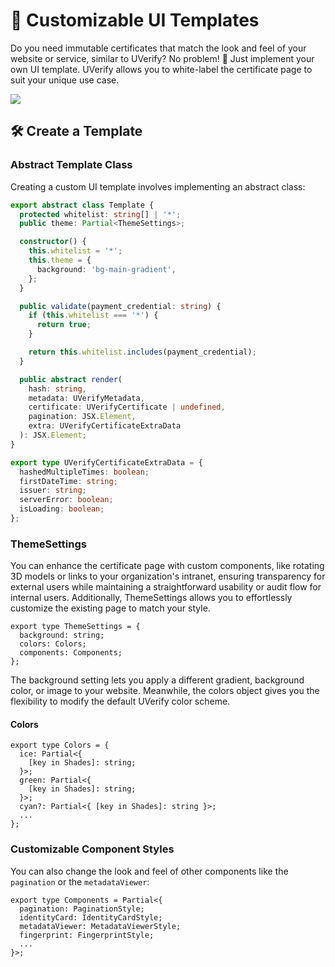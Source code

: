 # 🎨 Customizable UI Templates

Do you need immutable certificates that match the look and feel of your website or service, similar to UVerify? No problem! 🌟 Just implement your own UI template. UVerify allows you to white-label the certificate page to suit your unique use case.

<img src="/custom-ui-template.png" className="w-2/3 max-w-[600px] my-4" />

## 🛠️ Create a Template

### Abstract Template Class

Creating a custom UI template involves implementing an abstract class:

```typescript
export abstract class Template {
  protected whitelist: string[] | '*';
  public theme: Partial<ThemeSettings>;

  constructor() {
    this.whitelist = '*';
    this.theme = {
      background: 'bg-main-gradient',
    };
  }

  public validate(payment_credential: string) {
    if (this.whitelist === '*') {
      return true;
    }

    return this.whitelist.includes(payment_credential);
  }

  public abstract render(
    hash: string,
    metadata: UVerifyMetadata,
    certificate: UVerifyCertificate | undefined,
    pagination: JSX.Element,
    extra: UVerifyCertificateExtraData
  ): JSX.Element;
}

export type UVerifyCertificateExtraData = {
  hashedMultipleTimes: boolean;
  firstDateTime: string;
  issuer: string;
  serverError: boolean;
  isLoading: boolean;
};
```

### ThemeSettings

You can enhance the certificate page with custom components, like rotating 3D models or links to your organization's intranet, ensuring transparency for external users while maintaining a straightforward usability or audit flow for internal users. Additionally, ThemeSettings allows you to effortlessly customize the existing page to match your style.

```
export type ThemeSettings = {
  background: string;
  colors: Colors;
  components: Components;
};
```

The background setting lets you apply a different gradient, background color, or image to your website. Meanwhile, the colors object gives you the flexibility to modify the default UVerify color scheme.

#### Colors

```
export type Colors = {
  ice: Partial<{
    [key in Shades]: string;
  }>;
  green: Partial<{
    [key in Shades]: string;
  }>;
  cyan?: Partial<{ [key in Shades]: string }>;
  ...
};
```

### Customizable Component Styles

You can also change the look and feel of other components like the `pagination` or the `metadataViewer`:

```
export type Components = Partial<{
  pagination: PaginationStyle;
  identityCard: IdentityCardStyle;
  metadataViewer: MetadataViewerStyle;
  fingerprint: FingerprintStyle;
  ...
}>;
```
